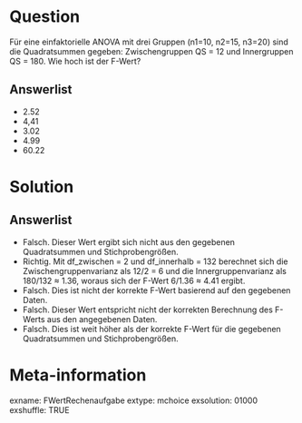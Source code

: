 Question
========

Für eine einfaktorielle ANOVA mit drei Gruppen (n1=10, n2=15, n3=20) sind die Quadratsummen gegeben: Zwischengruppen QS = 12 und Innergruppen QS = 180. Wie hoch ist der F-Wert?

Answerlist
----------

* 2.52
* 4,41
* 3.02
* 4.99
* 60.22

Solution
========

Answerlist
----------

* Falsch. Dieser Wert ergibt sich nicht aus den gegebenen Quadratsummen und Stichprobengrößen.
* Richtig. Mit df_zwischen = 2 und df_innerhalb = 132 berechnet sich die Zwischengruppenvarianz als 12/2 = 6 und die Innergruppenvarianz als 180/132 ≈ 1.36, woraus sich der F-Wert 6/1.36 ≈ 4.41 ergibt.
* Falsch. Dies ist nicht der korrekte F-Wert basierend auf den gegebenen Daten.
* Falsch. Dieser Wert entspricht nicht der korrekten Berechnung des F-Werts aus den angegebenen Daten.
* Falsch. Dies ist weit höher als der korrekte F-Wert für die gegebenen Quadratsummen und Stichprobengrößen.

Meta-information
================
exname: FWertRechenaufgabe
extype: mchoice 
exsolution: 01000
exshuffle: TRUE
